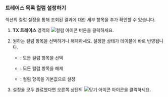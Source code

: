 ### 트레이스 목록 컬럼 설정하기

<Cmdname sid="trace_list" className="uitext" /> 섹션의 컬럼 설정을 통해 조회된 결과에 대한 세부 항목을 추가 확인할 수 있습니다. 

1. **TX 트레이스** 영역의 ![컬럼 아이콘](/img/ico-column.svg) <Cmdname sid="column_select" className="uitext" /> 버튼을 클릭하세요.

1. 원하는 컬럼 항목을 선택하거나 해제하세요. 설정한 상태가 테이블에 바로 반영됩니다. 

    * <Cmdname sid="select_all" className="uitext" />: 모든 컬럼 항목을 선택

    * <Cmdname sid="deselect_all" className="uitext" />: 모든 컬럼 항목을 해제

    * <Cmdname sid="initialize_default" className="uitext" />: 컬럼 항목을 기본값으로 설정  

1. 설정을 모두 완료했다면 오른쪽 상단의 ![닫기 아이콘](/img/ico-close.svg) 아이콘을 클릭하세요.